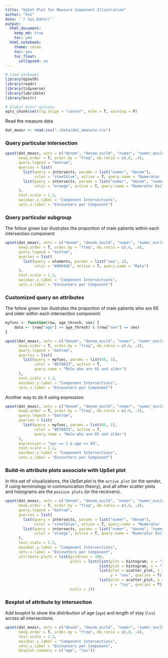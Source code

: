 ---
title: "UpSet Plot for Measure Component Illustration"
author: "Fei"
date: '`r Sys.Date()`'
output:
  html_document:
    keep_md: true
    toc: yes
  html_notebook:
    theme: cosmo
    toc: yes
    toc_float:
      collapsed: no
---

```{r packages_functions, message = FALSE, warning=FALSE, echo = FALSE}
# Load packages
library(UpSetR)
library(readr)
library(tidyverse)
library(lubridate)
library(knitr)

# Global knitr options
opts_chunk$set(fig.align = "center", echo = T, warning = F)
```

Read the measure data

```{r}
dat_measr <- read.csv("./data/dat_measure.csv")
```

### **Query particular intersection**

```{r}
upset(dat_measr, sets = c("denom", "denom_excld", "numer", "numer_excld"),
      keep.order = T, order.by = "freq", mb.ratio = c(.6, .4),
      query.legend = "bottom",
      queries = list(
        list(query = intersects, params = list("numer", "denom"),
             color = "steelblue", active = T, query.name = "Numerator  "),
        list(query = intersects, params = list("numer", "denom", "numer_excld"),
             color = "orange", active = T, query.name = "Numerator Exclusion")
      ),
      text.scale = 1.2,
      mainbar.y.label = "Component Intersections",
      sets.x.label = "Encounters per Component")
```

### **Query particular subgroup**

The follow green bar illustrates the proportion of male patients within each intersection component: 

```{r}
upset(dat_measr, sets = c("denom", "denom_excld", "numer", "numer_excld"),
      keep.order = T, order.by = "freq", mb.ratio = c(.6, .4),
      query.legend = "bottom",
      queries = list(
        list(query = elements, params = list("sex", 1),
             color = "#00694E", active = T, query.name = "Male")
      ),
      text.scale = 1.2,
      mainbar.y.label = "Component Intersections",
      sets.x.label = "Encounters per Component")
```

### **Customized query on attributes**

The follow green bar illustrates the proportion of male patients who are 65 and older within each intersection component: 

```{r}
myfunc <- function(row, age_thresh, sex) {
    data <- (row["age"] >= age_thresh) & (row["sex"] == sex)
}

upset(dat_measr, sets = c("denom", "denom_excld", "numer", "numer_excld"),
      keep.order = T, order.by = "freq", mb.ratio = c(.6, .4),
      query.legend = "bottom",
      queries = list(
        list(query = myfunc, params = list(65, 1),
             color = "#E70033", active = T, 
             query.name = "Male who are 65 and older")
      ),
      text.scale = 1.2,
      mainbar.y.label = "Component Intersections",
      sets.x.label = "Encounters per Component")
```

Another way to do it using expression:
```{r}
upset(dat_measr, sets = c("denom", "denom_excld", "numer", "numer_excld"),
      keep.order = T, order.by = "freq", mb.ratio = c(.6, .4),
      query.legend = "bottom",
      queries = list(
        list(query = myfunc, params = list(65, 1),
             color = "#E70033", active = T, 
             query.name = "Male who are 65 and older")
      ),
      expression = "sex == 1 & age >= 65",
      text.scale = 1.2,
      mainbar.y.label = "Component Intersections",
      sets.x.label = "Encounters per Component")
```

### **Build-in attribute plots associate with UpSet plot**

In this set of visualizations, the UpSet plot is the `active plot` (or the sender, if using terminology in communication theory), and all other scatter plots and histograms are the `passive plots` (or the receivers). 

```{r}
upset(dat_measr, sets = c("denom", "denom_excld", "numer", "numer_excld"),
      keep.order = T, order.by = "freq", mb.ratio = c(.6, .4),
      query.legend = "bottom",
      queries = list(
        list(query = intersects, params = list("numer", "denom"),
             color = "steelblue", active = T, query.name = "Numerator  "),
        list(query = intersects, params = list("numer", "denom", "numer_excld"),
             color = "orange", active = T, query.name = "Numerator Exclusion")
      ),
      text.scale = 1.2,
      mainbar.y.label = "Component Intersections",
      sets.x.label = "Encounters per Component",
      attribute.plots = list(gridrows = 100,
                             plots = list(list(plot = histogram, x = "age", queries = T),
                                          list(plot = histogram, x = "los", queries = T),
                                          list(plot = scatter_plot, x = "age", 
                                               y = "sex", queries = T),
                                          list(plot = scatter_plot, x = "age", 
                                               y = "los", queries = T)),
                             ncols = 2))
```

### **Boxplot of attribute by intersection**

Add boxplot to show the distribution of age (`age`) and length of stay (`los`) across all intersections.

```{r}
upset(dat_measr, sets = c("denom", "denom_excld", "numer", "numer_excld"),
      keep.order = T, order.by = "freq", mb.ratio = c(.6, .4),
      text.scale = 1.2,
      mainbar.y.label = "Component Intersections",
      sets.x.label = "Encounters per Component",
      boxplot.summary = c("age", "los"))
```


